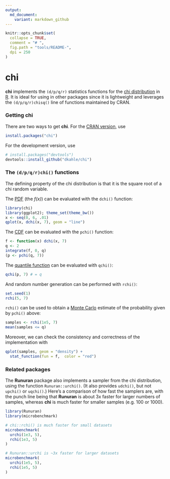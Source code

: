 ```yaml
---
output:
  md_document:
    variant: markdown_github
---
```


<!-- README.md is generated from README.Rmd. Please edit that file -->

```r
knitr::opts_chunk$set(
  collapse = TRUE,
  comment = "# ",
  fig.path = "tools/README-",
  dpi = 250
)
```


# __chi__

__chi__ implements the `(d/p/q/r)` statistics functions for the [chi distribution](https://en.wikipedia.org/wiki/Chi_distribution) in [R](http://cran.r-project.org).  It is ideal for using in other packages since it is lightweight and leverages the `(d/p/q/r)chisq()` line of functions maintained by CRAN.



### Getting __chi__

There are two ways to get __chi__.  For the [CRAN version](https://cran.r-project.org/package=chi), use
```r
install.packages("chi")
```
For the development version, use
```r
# install.packages("devtools")
devtools::install_github("dkahle/chi")
```



### The `(d/p/q/r)chi()` functions

The defining property of the chi distribution is that it is the square root of a chi random variable.


The [PDF](https://en.wikipedia.org/wiki/Probability_density_function) (the _f(x)_) can be evaluated with the `dchi()` function:
```r
library(chi)
library(ggplot2); theme_set(theme_bw())
x <- seq(0, 6, .01)
qplot(x, dchi(x, 7), geom = "line")
```


The [CDF](https://en.wikipedia.org/wiki/Cumulative_distribution_function) can be evaluated with the `pchi()` function:
```r
f <- function(x) dchi(x, 7)
q <- 2
integrate(f, 0, q)
(p <- pchi(q, 7))
```

The [quantile function](https://en.wikipedia.org/wiki/Quantile_function) can be evaluated with `qchi()`:
```r
qchi(p, 7) # = q
```

And random number generation can be performed with `rchi()`:
```r
set.seed(1)
rchi(5, 7)
```
`rchi()` can be used to obtain a [Monte Carlo](https://en.wikipedia.org/wiki/Monte_Carlo_method) estimate of the probability given by `pchi()` above:
```r
samples <- rchi(1e5, 7)
mean(samples <= q)
```
Moreover, we can check the consistency and correctness of the implementation with
```r
qplot(samples, geom = "density") + 
  stat_function(fun = f,  color = "red")
```




### Related packages

The __Runuran__ package also implements a sampler from the chi distribution, using the function `Runuran::urchi()`.  (It also provides `udchi()`, but not `upchi()` or `uqchi()`.)  Here's a comparison of how fast the samplers are, with the punch line being that __Runuran__ is about 3x faster for larger numbers of samples, whereas __chi__ is much faster for smaller samples (e.g. 100 or 1000).

```r
library(Runuran)
library(microbenchmark)

# chi::rchi() is much faster for small datasets
microbenchmark(
  urchi(1e3, 5),
  rchi(1e3, 5)
)

# Runuran::urchi is ~3x faster for larger datasets
microbenchmark(
  urchi(1e5, 5),
  rchi(1e5, 5)
)
```


























